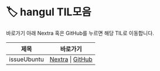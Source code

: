 
# 🏷️ hangul TIL모음

바로가기 아래 Nextra 혹은 GitHub를 누르면 해당 TIL로 이동합니다.

<LabelIcons />

| 제목 | 바로가기 |
|------|----------|
| issueUbuntu | [Nextra](/til/til-2025/til-07/24-issueUbuntu) \| [GitHub](https://github.com/MinHyeok-lee1/TIL/blob/main/2025/07/24-issueUbuntu.md) |
